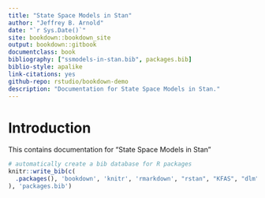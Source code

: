 ```yaml
---
title: "State Space Models in Stan"
author: "Jeffrey B. Arnold"
date: "`r Sys.Date()`"
site: bookdown::bookdown_site
output: bookdown::gitbook
documentclass: book
bibliography: ["ssmodels-in-stan.bib", packages.bib]
biblio-style: apalike
link-citations: yes
github-repo: rstudio/bookdown-demo
description: "Documentation for State Space Models in Stan."
---
```


# Introduction

This contains documentation for "State Space Models in Stan"

```r
# automatically create a bib database for R packages
knitr::write_bib(c(
  .packages(), 'bookdown', 'knitr', 'rmarkdown', "rstan", "KFAS", "dlm"
), 'packages.bib')
```
